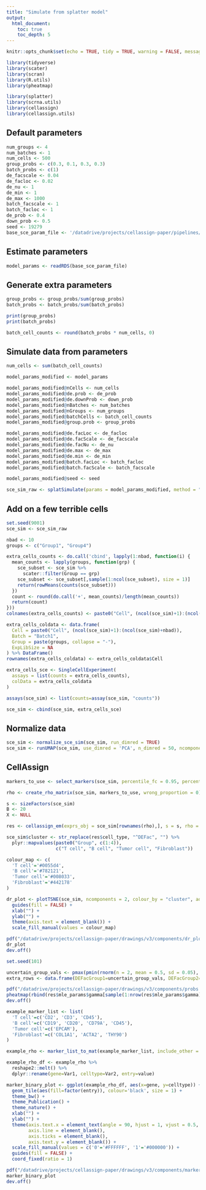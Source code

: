 ```yaml
---
title: "Simulate from splatter model"
output: 
  html_document:
    toc: true
    toc_depth: 5
---
```



```r
knitr::opts_chunk$set(echo = TRUE, tidy = TRUE, warning = FALSE, message = FALSE, cache = FALSE)
```

```r
library(tidyverse)
library(scater)
library(scran)
library(R.utils)
library(pheatmap)

library(splatter)
library(scrna.utils)
library(cellassign)
library(cellassign.utils)
```

## Default parameters

```r
num_groups <- 4
num_batches <- 1
num_cells <- 500
group_probs <- c(0.3, 0.1, 0.3, 0.3)
batch_probs <- c(1)
de_facscale <- 0.04
de_facloc <- 0.02
de_nu <- 1
de_min <- 1
de_max <- 1000
batch_facscale <- 1
batch_facloc <- 1
de_prob <- 0.4
down_prob <- 0.5
seed <- 19279
base_sce_param_file <- '/datadrive/projects/cellassign-paper/pipelines/cellassign-sim-comparison/data/sce_t4k_params.rds'
```

## Estimate parameters

```r
model_params <- readRDS(base_sce_param_file)
```

## Generate extra parameters

```r
group_probs <- group_probs/sum(group_probs)
batch_probs <- batch_probs/sum(batch_probs)

print(group_probs)
print(batch_probs)
```

```r
batch_cell_counts <- round(batch_probs * num_cells, 0)
```

## Simulate data from parameters

```r
num_cells <- sum(batch_cell_counts)
```

```r
model_params_modified <- model_params

model_params_modified@nCells <- num_cells
model_params_modified@de.prob <- de_prob
model_params_modified@de.downProb <- down_prob
model_params_modified@nBatches <- num_batches
model_params_modified@nGroups <- num_groups
model_params_modified@batchCells <- batch_cell_counts
model_params_modified@group.prob <- group_probs

model_params_modified@de.facLoc <- de_facloc
model_params_modified@de.facScale <- de_facscale
model_params_modified@de.facNu <- de_nu
model_params_modified@de.max <- de_max
model_params_modified@de.min <- de_min
model_params_modified@batch.facLoc <- batch_facloc
model_params_modified@batch.facScale <- batch_facscale

model_params_modified@seed <- seed
```

```r
sce_sim_raw <- splatSimulate(params = model_params_modified, method = "groups", verbose = TRUE)
```

## Add on a few terrible cells

```r
set.seed(9001)
sce_sim <- sce_sim_raw

nbad <- 10
groups <- c("Group1", "Group4")

extra_cells_counts <- do.call('cbind', lapply(1:nbad, function(i) {
  mean_counts <- lapply(groups, function(grp) {
    sce_subset <- sce_sim %>% 
      scater::filter(Group == grp)
    sce_subset <- sce_subset[,sample(1:ncol(sce_subset), size = 1)]
    return(rowMeans(counts(sce_subset)))
  })
  count <- round(do.call('+', mean_counts)/length(mean_counts))
  return(count)
}))
colnames(extra_cells_counts) <- paste0("Cell", (ncol(sce_sim)+1):(ncol(sce_sim)+nbad))

extra_cells_coldata <- data.frame(
  Cell = paste0("Cell", (ncol(sce_sim)+1):(ncol(sce_sim)+nbad)),
  Batch = "Batch1",
  Group = paste(groups, collapse = "-"),
  ExpLibSize = NA
) %>% DataFrame()
rownames(extra_cells_coldata) <- extra_cells_coldata$Cell

extra_cells_sce <- SingleCellExperiment(
  assays = list(counts = extra_cells_counts),
  colData = extra_cells_coldata
)

assays(sce_sim) <- list(counts=assay(sce_sim, "counts"))

sce_sim <- cbind(sce_sim, extra_cells_sce)
```

## Normalize data

```r
sce_sim <- normalize_sce_sim(sce_sim, run_dimred = TRUE)
sce_sim <- runUMAP(sce_sim, use_dimred = 'PCA', n_dimred = 50, ncomponents = 2)
```

## CellAssign

```r
markers_to_use <- select_markers(sce_sim, percentile_fc = 0.95, percentile_meanexpr = 0.9, frac_genes = 1, max_genes_per_class = 15)

rho <- create_rho_matrix(sce_sim, markers_to_use, wrong_proportion = 0)

s <- sizeFactors(sce_sim)
B <- 20
X <- NULL

res <- cellassign_em(exprs_obj = sce_sim[rownames(rho),], s = s, rho = rho, X = X, B = B, use_priors = FALSE, prior_type = "shrinkage", delta_variance_prior = FALSE, verbose = FALSE, em_convergence_thres = 1e-5, min_delta = 0, num_runs = 1)

sce_sim$cluster <- str_replace(res$cell_type, "^DEFac", "") %>%
  plyr::mapvalues(paste0("Group", c(1:4)),
                  c("T cell", "B cell", "Tumor cell", "Fibroblast"))
```

```r
colour_map <- c(
  'T cell'='#0055d4',
  'B cell'='#782121',
  'Tumor cell'='#008033',
  'Fibroblast'='#442178'
)

dr_plot <- plotTSNE(sce_sim, ncomponents = 2, colour_by = "cluster", add_ticks = FALSE) + 
  guides(fill = FALSE) + 
  xlab("") + 
  ylab("") +
  theme(axis.text = element_blank()) + 
  scale_fill_manual(values = colour_map)

pdf("/datadrive/projects/cellassign-paper/drawings/v3/components/dr_plot.pdf", width = 3, height = 3)
dr_plot
dev.off()
```

```r
set.seed(101)

uncertain_group_vals <- pmax(pmin(rnorm(n = 2, mean = 0.5, sd = 0.05), 1), 0)
extra_rows <- data.frame(DEFacGroup1=uncertain_group_vals, DEFacGroup2=0, DEFacGroup3=0, DEFacGroup4=1-uncertain_group_vals)

pdf("/datadrive/projects/cellassign-paper/drawings/v3/components/probs.pdf", width = 3, height = 5, onefile = FALSE)
pheatmap(rbind(res$mle_params$gamma[sample(1:nrow(res$mle_params$gamma),18),], extra_rows)[sample(1:20, size = 20),], legend = FALSE, cluster_rows = FALSE, cluster_cols = FALSE, border_color = NA, show_colnames = FALSE, show_rownames = FALSE)
dev.off()
```

```r
example_marker_list <- list(
  'T cell'=c('CD2', 'CD3', 'CD45'),
  'B cell'=c('CD19', 'CD20', 'CD79A', 'CD45'),
  'Tumor cell'=c('EPCAM'),
  'Fibroblast'=c('COL1A1', 'ACTA2', 'THY90')
)

example_rho <- marker_list_to_mat(example_marker_list, include_other = FALSE)

example_rho_df <- example_rho %>%
  reshape2::melt() %>%
  dplyr::rename(gene=Var1, celltype=Var2, entry=value)
```

```r
marker_binary_plot <- ggplot(example_rho_df, aes(x=gene, y=celltype)) + 
  geom_tile(aes(fill=factor(entry)), colour='black', size = 1) + 
  theme_bw() + 
  theme_Publication() + 
  theme_nature() + 
  xlab("") +
  ylab("") + 
  theme(axis.text.x = element_text(angle = 90, hjust = 1, vjust = 0.5, face = 'bold', size = 10, family = 'Helvetica'),
        axis.line = element_blank(),
        axis.ticks = element_blank(),
        axis.text.y = element_blank()) +
  scale_fill_manual(values = c('0'='#FFFFFF', '1'='#000000')) + 
  guides(fill = FALSE) + 
  coord_fixed(ratio = 1)

pdf("/datadrive/projects/cellassign-paper/drawings/v3/components/marker_plot.pdf", width = 6, height = 3)
marker_binary_plot
dev.off()
```

